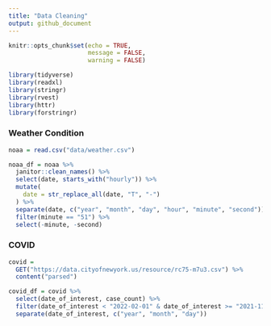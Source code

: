 ```yaml
---
title: "Data Cleaning"
output: github_document
---
```


```r
knitr::opts_chunk$set(echo = TRUE,
                      message = FALSE,
                      warning = FALSE)

library(tidyverse)
library(readxl)
library(stringr)
library(rvest)
library(httr)
library(forstringr)
```

### Weather Condition

```r
noaa = read.csv("data/weather.csv")

noaa_df = noaa %>%
  janitor::clean_names() %>% 
  select(date, starts_with("hourly")) %>% 
  mutate(
    date = str_replace_all(date, "T", "-")
  ) %>% 
  separate(date, c("year", "month", "day", "hour", "minute", "second")) %>% 
  filter(minute == "51") %>% 
  select(-minute, -second)
```

### COVID

```r
covid = 
  GET("https://data.cityofnewyork.us/resource/rc75-m7u3.csv") %>% 
  content("parsed") 

covid_df = covid %>% 
  select(date_of_interest, case_count) %>% 
  filter(date_of_interest < "2022-02-01" & date_of_interest >= "2021-11-01") %>% 
  separate(date_of_interest, c("year", "month", "day"))
```
